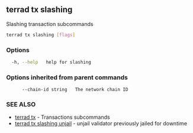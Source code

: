 ## terrad tx slashing

Slashing transaction subcommands

```sh Terrad
terrad tx slashing [flags]
```

### Options

```sh Terrad
  -h, --help   help for slashing
```

### Options inherited from parent commands

```
      --chain-id string   The network chain ID
```

### SEE ALSO

* [terrad tx](terrad_tx.md)	 - Transactions subcommands
* [terrad tx slashing unjail](terrad_tx_slashing_unjail.md)	 - unjail validator previously jailed for downtime



